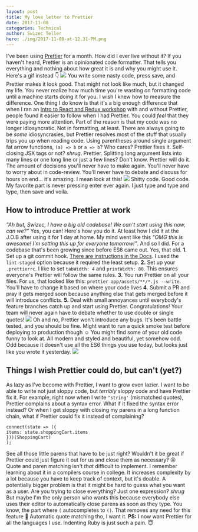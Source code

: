 ```yaml
---
layout: post
title: My love letter to Prettier
date: 2017-11-08
categories: Technical
author: Swizec Teller
hero: ./img/2017-11-08-at-12.31-PM.png
---
```


I've been using [Prettier](https://github.com/prettier/prettier) for a month. How did I ever live without it? If you haven't heard, Prettier is an opinionated code formatter. That tells you everything and nothing about how great it is and why you might use it. Here's a gif instead 👇 ![](./img/prettier-magic.gif) You write some nasty code, press save, and Prettier makes it look good. That might not look like much, but it changed my life. You never realize how much time you're wasting on formatting code until a machine starts doing it for you. I wish I knew how to measure the difference. One thing I do know is that it's a big enough difference that when I ran an [Intro to React and Redux workshop](https://swizec.com/blog/teaching-stubhub-react-redux/swizec/7860) with and without Prettier, people found it easier to follow when I had Prettier. You could _feel_ that they were paying more attention. Part of the reason is that my code was no longer idiosyncratic. Not in formatting, at least. There are always going to be _some_ idiosyncrasies, but Prettier resolves most of the stuff that usually trips you up when reading code. Using parentheses around single argument fat arrow functions, `(a) => b` or `a => b`? Who cares? Prettier fixes it. Self-closing JSX tags or not? _shrug_. Prettier. Splitting long argument lists into many lines or one long line or just a few lines? Don't know. Prettier will do it. The amount of decisions you'll never have to make again. You'll never have to worry about in code-review. You'll never have to debate and discuss for hours on end… it's amazing. I mean look at this! ![](./img/prettier-magic-2.gif) Shitty code. Good code. My favorite part is never pressing enter ever again. I just type and type and type, then save and voila.

## How to introduce Prettier at work

_"Ah but, Swizec, I have a big old codebase! We can't start using this now, can we?"_ Yes, you can! Here's how you do it. At least how I did it at the J.O.B after using it for 1 day at home. My mind went like this _"OMG this is awesome! I'm setting this up for everyone tomorrow!"_. And so I did. For a codebase that's been growing since before ES6 came out. Yes, that old. **1.** Set up a git commit hook. [There are instructions in the Docs](https://prettier.io/docs/en/precommit.html). I used the `lint-staged` option because it required the least setup. **2.** Set up your `.prettierrc`. I like to set `tabWidth: 4` and `printWidth: 80`. This ensures everyone's Prettier will follow the same rules. **3.** You run Prettier on all your files. For us, that looked like this: `prettier app/assets/**/*.js --write`. You'll have to change it based on where your code lives **4.** Submit a PR and pray it gets merged soon because anything else that gets merged before it will introduce conflicts. **5.** Deal with small annoyances until everybody's feature branches catch up and start using Prettier. Congratulations! Your team will never again have to debate whether to use double or single quotes! ![](./img/Pokemon-celebrate.gif) Oh and no, Prettier won't introduce any bugs. It's been battle tested, and you should be fine. Might want to run a quick smoke test before deploying to production though ☺️ You might find some of your old code funny to look at. All modern and styled and beautiful, yet somehow odd. Odd because it doesn't use all the ES6 things you use today, but looks just like you wrote it yesterday. ![](./img/new-fav-prettier.gif)

## Things I wish Prettier could do, but can't (yet?)

As lazy as I've become with Prettier, I want to grow even lazier. I want to be able to write not just sloppy code, but _terribly_ sloppy code and have Prettier fix it. For example, right now when I write `"string'` (mismatched quotes), Prettier complains about a syntax error. What if it fixed the syntax error instead? Or when I get sloppy with closing my parens in a long function chain, what if Prettier could fix it instead of complaining?

    connect(state => ({
    items: state.shoppingCart.items
    }))(ShoppingCart)
    );

See all those little parens that have to be just right? Wouldn't it be great if Prettier could just figure it out for us and close them as necessary? 😛 Quote and paren matching isn't _that_ difficult to implement. I remember learning about it in a compilers course in college. It increases complexity by a lot because you have to keep track of context, but it's doable. A potentially bigger problem is that it might be hard to guess what you want as a user. Are you trying to close everything? Just one expression? _shrug_ But maybe I'm the only person who wants this because everybody else uses their editor to automatically close parens as soon as they type. You know, the part where `(` autocompletes to `()`. That removes any need for this feature 🤔 Automatic quote matching tho, I want it. **PS:** I now want Prettier for all the languages I use. Indenting Ruby is just such a pain. 😇
